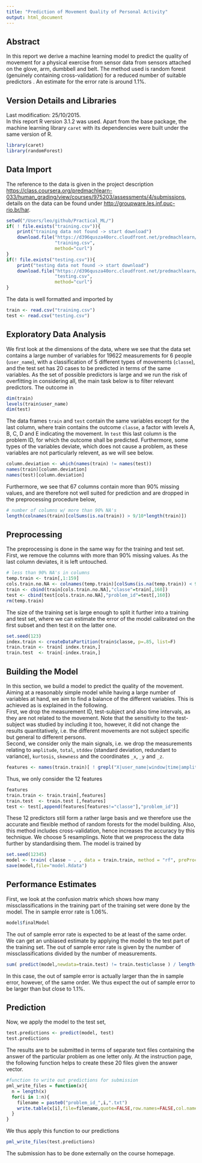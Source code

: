 ```yaml
---
title: "Prediction of Movement Quality of Personal Activity"
output: html_document
---
```


## Abstract
  
In this report we derive a machine learning model to predict the quality of movement for a physical exercise from sensor data from sensors attached on the glove, arm, dumbbell and belt. The method used is random forest (genuinely containing cross-validation) for a reduced number of suitable predictors . An estimate for the error rate is around 1.1%.
  
## Version Details and Libraries

Last modification: 25/10/2015.  
In this report R version 3.1.2 was used. Apart from the base package, the machine learning library `caret` with its dependencies were built under the same version of R.

```r
library(caret)
library(randomForest)
```

## Data Import

The reference to the data is given in the project description
[https://class.coursera.org/predmachlearn-033/human_grading/view/courses/975203/assessments/4/submissions](https://class.coursera.org/predmachlearn-033/human_grading/view/courses/975203/assessments/4/submissions),   
details on the data can be found under [http://groupware.les.inf.puc-rio.br/har](http://groupware.les.inf.puc-rio.br/har).

```r
setwd("/Users/leo/github/Practical_ML/")
if( ! file.exists("training.csv")){
    print("training data not found -> start download")
    download.file("https://d396qusza40orc.cloudfront.net/predmachlearn/pml-training.csv",
                  "training.csv",
                  method="curl")
}
if(! file.exists("testing.csv")){
    print("testing data not found -> start download")
    download.file("https://d396qusza40orc.cloudfront.net/predmachlearn/pml-testing.csv",
                  "testing.csv",
                  method="curl")
}
```

The data is well formatted and imported by
```r
train <- read.csv("training.csv")
test <- read.csv("testing.csv")
```

## Exploratory Data Analysis

We first look at the dimensions of the data, where we see that the data set contains a large number of variables for 19622 measurements for 6 people (`user_name`), with a classification of 5 different types of movements (`classe`), and the test set has 20 cases to be predicted in terms of the same variables. As the set of possible predictors is large and we run the risk of overfitting in considering all, the main task below is to filter relevant predictors. The outcome in
```r
dim(train)
levels(train$user_name)
dim(test)
```

The data frames `train` and `test` contain the same variables except for the last column, where train contains the outcome `classe`, a factor with levels A, B, C, D and E indicating the movement. In `test` this last column is the problem ID, for which the outcome shall be predicted. Furthermore, some types of the variables deviate, which does not cause a problem, as these variables are not particularly relevent, as we will see below.

```r
column.deviation <- which(names(train) != names(test))
names(train)[column.deviation]
names(test)[column.deviation]
```

Furthermore, we see that 67 columns contain more than 90% missing values, and are therefore not well suited for prediction and are dropped in the preprocessing procedure below,
```r
# number of columns w/ more than 90% NA's
length(colnames(train)[colSums(is.na(train)) > 9/10*length(train)]) 
```


## Preprocessing

The preprocessing is done in the same way for the training and test set. First, we remove the columns with more than 90% missing values. As the last column deviates, it is left untouched.
```r
# less than 90% NA's in columns
temp.train <- train[,1:159]
cols.train.no.NA <- colnames(temp.train)[colSums(is.na(temp.train)) < 9/10*length(temp.train)] 
train <- cbind(train[cols.train.no.NA],"classe"=train[,160])
test <- cbind(test[cols.train.no.NA],"problem_id"=test[,160])
rm(temp.train)
```

The size of the training set is large enough to split it further into a training and test set, where we can estimate the error of the model calibrated on the first subset and then test it on the latter one. 
```r
set.seed(123)
index.train <- createDataPartition(train$classe, p=.85, list=F)
train.train <- train[ index.train,]
train.test  <- train[-index.train,]
```


## Building the Model

In this section, we build a model to predict the quality of the movement. Aiming at a reasonably simple model while having a large number of variables at hand, we aim to find a balance of the different variables. This is achieved as is explained in the following.  
First, we drop the measurement ID, test-subject and also time intervals, as they are not related to the movement. Note that the sensitivity to the test-subject was studied by including it too, however, it did not change the results quantitatively, i.e. the different movements are not subject specific but general to different persons.  
Second, we consider only the main signals, i.e. we drop the measurements relating to `amplitude`, `total`, `stddev` (standard deviation, redundant to variance), `kurtosis`, `skewness` and the coordinates `_x`, `_y` and `_z`. 

```r
features <- names(train.train)[ ! grepl("X|user_name|window|time|amplitude|total|stddev|kurtosis|skewness|_x|_y|_z", names(train.train))]
```

Thus, we only consider the 12 features
```r
features
train.train <- train.train[,features]
train.test  <- train.test [,features]
test <- test[,append(features[features!="classe"],"problem_id")]
```

These 12 predictors still form a rather large basis and we therefore use the accurate and flexible method of random forests for the model building. Also, this method includes cross-validation, hence increases the accuracy by this technique. We choose 5 resamplings. Note that we preprocess the data further by standardising them. The model is trained by

```r
set.seed(12345)
model <- train( classe ~ . , data = train.train, method = "rf", preProcess = c("center","scale"), trControl = trainControl(method="cv",number=5))
save(model,file="model.Rdata")
```

## Performance Estimates

First, we look at the confusion matrix which shows how many missclassifications in the training part of the training set were done by the model. The in sample error rate is 1.06%.
```r
model$finalModel
```

The out of sample error rate is expected to be at least of the same order. We can get an unbiased estimate by applying the model to the test part of the training set. The out of sample error rate is given by the number of missclassifications divided by the number of measurements.
```r
sum( predict(model,newdata=train.test) != train.test$classe ) / length(train.test$classe)
```

In this case, the out of sample error is actually larger than the in sample error, however, of the same order. We thus expect the out of sample error to be larger than but close to 1.1%.


## Prediction

Now, we apply the model to the test set,
```r
test.predictions <- predict(model, test)
test.predictions
```

The results are to be submitted in terms of separate text files containing the answer of the particular problem as one letter only. At the instruction page, the following function helps to create these 20 files given the answer vector.
```r
#function to write out predictions for submission
pml_write_files = function(x){
  n = length(x)
  for(i in 1:n){
    filename = paste0("problem_id_",i,".txt")
    write.table(x[i],file=filename,quote=FALSE,row.names=FALSE,col.names=FALSE)
  }
}
```

We thus apply this function to our predictions
```r
pml_write_files(test.predictions)
```

The submission has to be done externally on the course homepage.